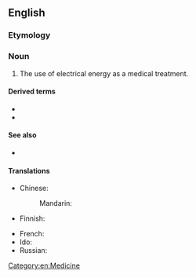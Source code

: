 ==English==
{{wikipedia}}

===Etymology===
{{prefix|electro|therapy|lang=en}}

===Noun===
{{en-noun|electrotherapies}}

# The use of electrical energy as a medical treatment.

====Derived terms====
* {{l|en|electrotherapist}}
* {{l|en|electrotherapeutic}}

====See also====
* {{l|en|electroanesthesia}}

====Translations====
{{trans-top|use of electrical energy as a medical treatment}}
* Chinese:
*: Mandarin: {{t-needed|cmn}}
* Finnish: {{t|fi|elektroterapia}}
{{trans-mid}}
* French: {{t-needed|fr}}
* Ido: {{t+|io|elektroterapio}}
* Russian: {{t+|ru|электротерапи́я|f|sc=Cyrl}}
{{trans-bottom}}

[[Category:en:Medicine]]